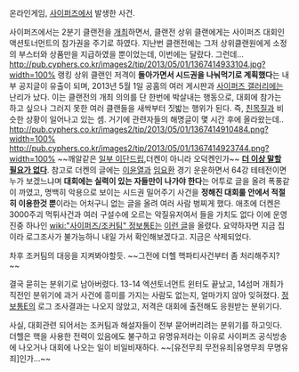 온라인게임, [[사이퍼즈]]에서 발생한 사건.

사이퍼즈에서는 2분기 클랜전을 [http://cyphers.nexon.com/cyphers/pages/event/league/2013/clan 개최]하면서, 클랜전 상위 클랜에게는 사이퍼즈 대회인 액션토너먼트의 참가권을 주기로 하였다. 지난번 클랜전에는 그저 상위클랜원에게 소정의 부스터와 상품만을 지급하였을 뿐이었는데, 이번에는 달랐다. 그런데...
http://pub.cyphers.co.kr/images2/tip/2013/05/01/1367414933104.jpg?width=100%
랭킹 상위 클랜인 저격이 '''돌아가면서 시드권을 나눠먹기로 계획했다'''는 내부 공지글이 유출이 되며, 2013년 5월 1일 공홈의 여러 게시판과 [[사이퍼즈 갤러리]]에는 난리가 났다.
이는 클랜전의 개최 의의를 단 한번에 박살내는 행동으로, 대회에 참가는 하고 싶으나 그러지 못한 여러 클랜들을 새싹부터 짓밟는 행위가 된다. 즉, [[친목질]]과 비슷한 상황이 일어나고 있는 셈.
거기에 관련자들의 해명글이 몇 시간 후에 올라왔는데..
http://pub.cyphers.co.kr/images2/tip/2013/05/01/1367414910484.png?width=100%
http://pub.cyphers.co.kr/images2/tip/2013/05/01/1367414923744.png?width=100%
~~깨알같은 [[일부 이단]]드립,더켄이 아니라 오덕켄인가~~
'''[[더 이상 말할 필요가 없다]]'''. 참고로 더켄의 글에는 [[이윤열]]과 [[임요환]] 경기 운운하면서 64강 테테전이면 누가 보겠느냐며 '''대회에는 실력이 있는 자들만이 나가야 한다'''는 어투로 글을 올려 폭풍같이 까였고, 명백히 악용으로 보이는 시드권 밀어주기 사건을 '''정해진 대회룰 안에서 적절히 이용한것 뿐'''이라는 어처구니 없는 글을 올려 여러 사람 벙찌게 했다.
애초에 더켄은 3000주괴 먹튀사건과 여러 구설수에 오르는 악질유저여서 들을 가치도 없다 이에 운영진중 하나인 [[wiki:"사이퍼즈/조커팀" 정보통E]]는 [http://cyphers.nexon.com/cyphers/article/tip/topic/6356825 이런 글]을 올렸다. 요약하자면 지금 집이라 로그조사가 불가능하니 내일 가서 확인해보겠다고. 지금은 삭제되었다.

차후 조커팀의 대응을 지켜봐야할듯. ~~그전에 더헬 핵파티사건부터 좀 처리해주지?~~

결국 묻히는 분위기로 남아버렸다.
13-14 엑션토너먼트 윈터도 끝났고, 14섬머 개최가 직전인 분위기에 과거 사건에 흥미를 가지는 사람도 없는지, 얼마가지 않아 잊혀졌다.
[[정보통E]]의 로그 조사결과는 나오지 않았고, 저격은 대회에 출전해도 응원받는 분위기다.

사실, 대회관련 되어서는 조커팀과 해설자들이 전부 묻어버리려는 분위기를 하고잇다.
더헬은 핵을 사용한 전력이 있음에도 불구하고 유명유저라는 이유로 사이퍼즈 공식방송에 나오거나 대회에 나오는 일이 비일비재하다. ~~[유전무죄 무전유죄|유명무죄 무명유죄]인가...~~
